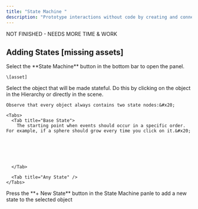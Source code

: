 ```yaml
---
title: "State Machine "
description: "Prototype interactions without code by creating and connecting different states. "
---
```


NOT FINISHED - NEEDS MORE TIME & WORK

## Adding States \[missing assets]

<Steps>
  <Step title="Open the State Machine panel">
    Select the **State Machine** button in the bottom bar to open the panel.

    \[asset]
  </Step>

  <Step title="Select the desired object">
    Select the object that will be made stateful. Do this by clicking on the object in the Hierarchy or directly in the scene.&#x20;



    Observe that every object always contains two state nodes:&#x20;

    <Tabs>
      <Tab title="Base State">
        The starting point when events should occur in a specific order. For example, if a sphere should grow every time you click on it.&#x20;






      </Tab>

      <Tab title="Any State" />
    </Tabs>
  </Step>

  <Step title="Add a new State to the object">
    Press the **+ New State** button in the State Machine panle to add a new state to the selected object
  </Step>
</Steps>

##